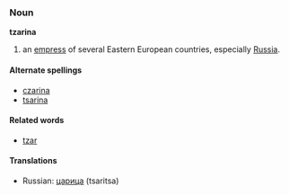 ===Noun===
'''tzarina'''
# an [[empress]] of several Eastern European countries, especially [[Russia]].

====Alternate spellings====
* [[czarina]]
* [[tsarina]]

====Related words====
* [[tzar]]

====Translations====
*Russian: [[царица]] (tsaritsa)